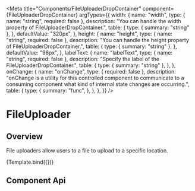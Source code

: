 
<Meta
  title="Components/FileUploaderDropContainer"
  component={FileUploaderDropContainer}
  argTypes={{
    width: {
      name: "width",
      type: { name: "string", required: false },
      description:
        "You can handle the width property of FileUploaderDropContainer.",
      table: {
        type: { summary: "string" },
      },
      defaultValue: "320px",
    },
    height: {
      name: "height",
      type: { name: "string", required: false },
      description:
        "You can handle the height property of FileUploaderDropContainer.",
      table: {
        type: { summary: "string" },
      },
      defaultValue: "96px",
    },
    labelText: {
      name: "labelText",
      type: { name: "string", required: false },
      description: "Specify the label of the FileUploaderDropContainer.",
      table: {
        type: { summary: "string" },
      },
    },
    onChange: {
      name: "onChange",
      type: { required: false },
      description:
        "onChange is a utility for this controlled component to communicate to a consuming component what kind of internal state changes are occurring.",
      table: {
        type: {
          summary: "func",
        },
      },
    },
  }}
/>

# FileUploader

## Overview

File uploaders allow users to a file to upload to a specific location.


<Canvas>
  <Story name="Default" args={{}}>
    {Template.bind({})}
  </Story>
</Canvas>

## Component Api

<ArgsTable story="Default" />
